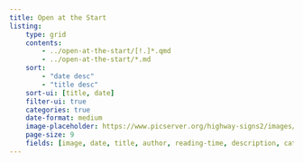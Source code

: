 ```yaml
---
title: Open at the Start
listing:
    type: grid
    contents:
        - ../open-at-the-start/[!.]*.qmd
        - ../open-at-the-start/*.md
    sort:
        - "date desc"
        - "title desc"
    sort-ui: [title, date]
    filter-ui: true
    categories: true
    date-format: medium
    image-placeholder: https://www.picserver.org/highway-signs2/images/open-source.jpg # creative commons license
    page-size: 9
    fields: [image, date, title, author, reading-time, description, categories]
---
```


